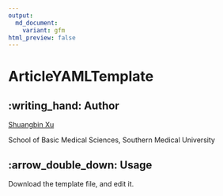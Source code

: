 ```yaml
---
output:
  md_document:
    variant: gfm
html_preview: false
---
```


<!-- This is from README.Rmd, please edit that file -->

# ArticleYAMLTemplate

## :writing_hand: Author

[Shuangbin Xu](https://github.com/xiangpin)

School of Basic Medical Sciences, Southern Medical University

## :arrow_double_down: Usage

Download the template file, and edit it.
